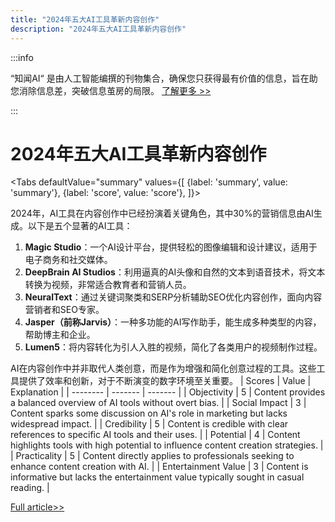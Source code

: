 ```yaml
---
title: "2024年五大AI工具革新内容创作"
description: "2024年五大AI工具革新内容创作"
---
```



:::info

“知闻AI“ 是由人工智能编撰的刊物集合，确保您只获得最有价值的信息，旨在助您消除信息差，突破信息茧房的局限。  [了解更多 >>](/zh-Hans/docs/guides)

:::

# 2024年五大AI工具革新内容创作


<Tabs
	defaultValue="summary"
	values={[
	{label: 'summary', value: 'summary'},
	{label: 'score', value: 'score'},
]}>
<TabItem value="summary">


2024年，AI工具在内容创作中已经扮演着关键角色，其中30%的营销信息由AI生成。以下是五个显著的AI工具：

1. **Magic Studio**：一个AI设计平台，提供轻松的图像编辑和设计建议，适用于电子商务和社交媒体。
2. **DeepBrain AI Studios**：利用逼真的AI头像和自然的文本到语音技术，将文本转换为视频，非常适合教育者和营销人员。
3. **NeuralText**：通过关键词聚类和SERP分析辅助SEO优化内容创作，面向内容营销者和SEO专家。
4. **Jasper（前称Jarvis）**：一种多功能的AI写作助手，能生成多种类型的内容，帮助博主和企业。
5. **Lumen5**：将内容转化为引人入胜的视频，简化了各类用户的视频制作过程。

AI在内容创作中并非取代人类创意，而是作为增强和简化创意过程的工具。这些工具提供了效率和创新，对于不断演变的数字环境至关重要。
</TabItem>
<TabItem value="score">
	| Scores     | Value   | Explanation |
	| -------- | ------- | ------- |
	| Objectivity  | 5    | Content provides a balanced overview of AI tools without overt bias.    |
	| Social Impact | 3     | Content sparks some discussion on AI's role in marketing but lacks widespread impact.    |
	| Credibility    | 5    | Content is credible with clear references to specific AI tools and their uses.    |
	| Potential    | 4    | Content highlights tools with high potential to influence content creation strategies.    |
	| Practicality    | 5    | Content directly applies to professionals seeking to enhance content creation with AI.    |
	| Entertainment Value    | 3    | Content is informative but lacks the entertainment value typically sought in casual reading.    |
</TabItem>
</Tabs>

[Full article>>](https://hackernoon.com/5-ai-tools-for-effortless-content-creation-a-2024-guide?source=rss)
